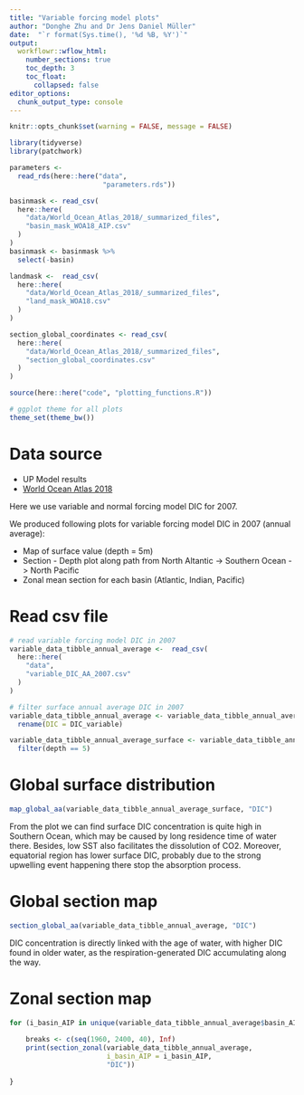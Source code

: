 ```yaml
---
title: "Variable forcing model plots"
author: "Donghe Zhu and Dr Jens Daniel Müller"
date:  "`r format(Sys.time(), '%d %B, %Y')`"
output: 
  workflowr::wflow_html:
    number_sections: true
    toc_depth: 3
    toc_float:
      collapsed: false
editor_options:
  chunk_output_type: console
---
```


```r
knitr::opts_chunk$set(warning = FALSE, message = FALSE)
```


```r
library(tidyverse)
library(patchwork)
```

```r
parameters <-
  read_rds(here::here("data",
                       "parameters.rds"))
```

```r

basinmask <- read_csv(
  here::here(
    "data/World_Ocean_Atlas_2018/_summarized_files",
    "basin_mask_WOA18_AIP.csv"
  )
)
basinmask <- basinmask %>%
  select(-basin)

landmask <-  read_csv(
  here::here(
    "data/World_Ocean_Atlas_2018/_summarized_files",
    "land_mask_WOA18.csv"
  )
)

```

```r

section_global_coordinates <- read_csv(
  here::here(
    "data/World_Ocean_Atlas_2018/_summarized_files",
    "section_global_coordinates.csv"
  )
)

```

```r
source(here::here("code", "plotting_functions.R"))
```

```r
# ggplot theme for all plots
theme_set(theme_bw())
```

# Data source
- UP Model results
- [World Ocean Atlas 2018](https://www.nodc.noaa.gov/OC5/woa18/woa18data.html){target="_blank"}

Here we use variable and normal forcing model DIC for 2007.

We produced following plots for variable forcing model DIC in 2007 (annual average):

- Map of surface value (depth = 5m)
- Section - Depth plot along path from North Altantic -> Southern Ocean -> North Pacific
- Zonal mean section for each basin (Atlantic, Indian, Pacific)

# Read csv file

```r

# read variable forcing model DIC in 2007
variable_data_tibble_annual_average <-  read_csv(
  here::here(
    "data",
    "variable_DIC_AA_2007.csv"
  )
)

# filter surface annual average DIC in 2007
variable_data_tibble_annual_average <- variable_data_tibble_annual_average %>%
  rename(DIC = DIC_variable)

variable_data_tibble_annual_average_surface <- variable_data_tibble_annual_average %>%
  filter(depth == 5)

```


# Global surface distribution

```r

map_global_aa(variable_data_tibble_annual_average_surface, "DIC")

```

From the plot we can find surface DIC concentration is quite high in Southern Ocean, which may be caused by long residence time of water there. Besides, low SST also facilitates the dissolution of CO2.
Moreover, equatorial region has lower surface DIC, probably due to the strong upwelling event happening there stop the absorption process.


# Global section map

```r

section_global_aa(variable_data_tibble_annual_average, "DIC")

```

DIC concentration is directly linked with the age of water, with higher DIC found in older water, as the respiration-generated DIC accumulating along the way.


# Zonal section map

```r

for (i_basin_AIP in unique(variable_data_tibble_annual_average$basin_AIP)) {
    
    breaks <- c(seq(1960, 2400, 40), Inf)
    print(section_zonal(variable_data_tibble_annual_average,
                        i_basin_AIP = i_basin_AIP,
                        "DIC"))
  
}

```

